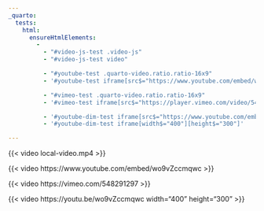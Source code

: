 ```yaml
---
_quarto:
  tests:
    html:
      ensureHtmlElements:
        - 
          - "#video-js-test .video-js"
          - "#video-js-test video"

          - "#youtube-test .quarto-video.ratio.ratio-16x9"
          - '#youtube-test iframe[src$="https://www.youtube.com/embed/wo9vZccmqwc"]'

          - "#vimeo-test .quarto-video.ratio.ratio-16x9"
          - '#vimeo-test iframe[src$="https://player.vimeo.com/video/548291297"]'

          - '#youtube-dim-test iframe[src$="https://www.youtube.com/embed/wo9vZccmqwc"]'
          - '#youtube-dim-test iframe[width$="400"][height$="300"]'

---
```


::: {#video-js-test}

{{< video local-video.mp4 >}}

:::


::: {#youtube-test}

{{< video https://www.youtube.com/embed/wo9vZccmqwc >}}

:::

::: {#vimeo-test}

{{< video https://vimeo.com/548291297 >}}

:::

::: {#youtube-dim-test}

{{< video https://youtu.be/wo9vZccmqwc width="400" height="300" >}}

:::


